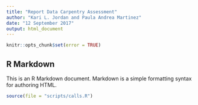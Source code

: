 ```yaml
---
title: "Report Data Carpentry Assessment"
author: "Kari L. Jordan and Paula Andrea Martinez"
date: "12 September 2017"
output: html_document
---
```


```r
knitr::opts_chunk$set(error = TRUE)
```

## R Markdown

This is an R Markdown document. Markdown is a simple formatting syntax for authoring HTML.


```r
source(file = "scripts/calls.R")
```


